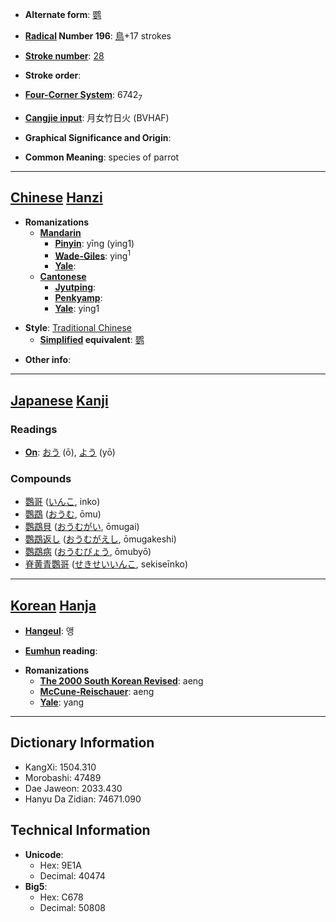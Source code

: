 * '''Alternate form''': [[鹦]]

* '''[[Wiktionary:Chinese radical index| Radical]] Number 196''': [[Wiktionary:Chinese radical index 鳥|鳥]]+17 strokes

* '''[[Wiktionary:Chinese total strokes index|Stroke number]]''': [[Wiktionary:Chinese total strokes index 28|28]]

* '''Stroke order''': 

* '''[[Wiktionary:Chinese four corner index|Four-Corner System]]''': 6742<sub>7</sub>

* '''[[Wiktionary:Chinese Cangjie index|Cangjie input]]''': 月女竹日火 (BVHAF)

* '''Graphical Significance and Origin''': 

* '''Common Meaning''': species of parrot

----

== [[Chinese]] [[Hanzi]] ==

* '''Romanizations'''
** '''[[Mandarin]]'''
*** '''[[Pinyin]]''': yīng (ying1)
*** '''[[Wade-Giles]]''': ying<sup>1</sup>
*** '''[[Yale]]''': 
** '''[[Cantonese]]'''
*** '''[[Jyutping]]''':
*** '''[[Penkyamp]]''': 
*** '''[[Yale]]''': ying1

* '''Style''': [[Traditional Chinese]] 
** '''[[Simplified Chinese|Simplified]] equivalent''': [[鹦]]

* '''Other info''': 

----

== [[Japanese]] [[Kanji]] ==

===Readings===
* '''[[On]]''': [[おう]] (ō), [[よう]] (yō)
===Compounds===
*[[鸚哥]] ([[いんこ]], inko)
*[[鸚鵡]] ([[おうむ]], ōmu)
*[[鸚鵡貝]] ([[おうむがい]], ōmugai)
*[[鸚鵡返し]] ([[おうむがえし]], ōmugakeshi)
*[[鸚鵡病]] ([[おうむびょう]], ōmubyō)
*[[脊黄青鸚哥]] ([[せきせいいんこ]], sekiseīnko)
----

== [[Korean]] [[Hanja]] ==

* '''[[Hangeul]]''': 앵

* '''[[Eumhun]] reading''': 

* '''Romanizations'''
** '''[[The 2000 South Korean Revised Romanization|The 2000 South Korean Revised]]''': aeng
** '''[[McCune-Reischauer]]''': aeng
** '''[[Yale]]''': yang

----

== Dictionary Information ==

* KangXi: 1504.310
* Morobashi: 47489
* Dae Jaweon: 2033.430
* Hanyu Da Zidian: 74671.090

== Technical Information ==

* '''Unicode''':
** Hex: 9E1A
** Decimal: 40474
* '''Big5''':
** Hex: C678
** Decimal: 50808